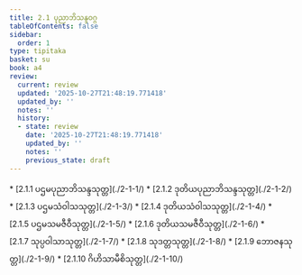 ```yaml
---
title: 2.1 ပုညာဘိသန္ဒဝဂ္ဂ
tableOfContents: false
sidebar:
  order: 1
type: tipitaka
basket: su
book: a4
review:
  current: review
  updated: '2025-10-27T21:48:19.771418'
  updated_by: ''
  notes: ''
  history:
  - state: review
    date: '2025-10-27T21:48:19.771418'
    updated_by: ''
    notes: ''
    previous_state: draft
---
```



<ReviewStatus review={frontmatter.review} showDetails={true} />

<HypothesisAnnotation frontmatter={frontmatter} />

<DynamicBreadcrumb />



<TableOfContents book="a4" section="2.1">
* [2.1.1 ပဌမပုညာဘိသန္ဒသုတ္တ](./2-1-1/)
* [2.1.2 ဒုတိယပုညာဘိသန္ဒသုတ္တ](./2-1-2/)
* [2.1.3 ပဌမသံဝါသသုတ္တ](./2-1-3/)
* [2.1.4 ဒုတိယသံဝါသသုတ္တ](./2-1-4/)
* [2.1.5 ပဌမသမဇီဝီသုတ္တ](./2-1-5/)
* [2.1.6 ဒုတိယသမဇီဝီသုတ္တ](./2-1-6/)
* [2.1.7 သုပ္ပဝါသာသုတ္တ](./2-1-7/)
* [2.1.8 သုဒတ္တသုတ္တ](./2-1-8/)
* [2.1.9 ဘောဇနသုတ္တ](./2-1-9/)
* [2.1.10 ဂိဟိသာမီစိသုတ္တ](./2-1-10/)
</TableOfContents>